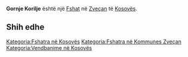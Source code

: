 {{Fshat në Kosovës
 | Emri                = Gornje Korilje
| srp_N_name = Gornje Korilje
| srp_N_FULL_NAME_RO = Gornje Korilje
| srp_N_FULL_NAME_ND_RO = Gornje Korilje
| srp_N_SORT_NAME_RG = GORNJEKORILJE
| srp_N_FULL_NAME_RG = Gornje Korilje
| srp_N_FULL_NAME_ND_RG = Gornje Korilje

 | Emri (Rasa dhanore) = 
 | Figura              = 
 | Shteti              = Kosovo
 | Komuna              = Zveçan
 | Kodi postar         = 
 | Sipërfaqja          = 

 | Popullsia           = 

 | Regj. i popullsisë  = 
 | Dend. e popullsisë  = 
 | Faqja zyrtare       = 
 <!--- Koordinatat ----> 
 | Gjerësia            = 42.908889
 | Gjatësia            = 20.808611
 | Lartësia            = 
}}
'''Gornje Korilje''' është një [[Fshat]] në [[Zveçan]] të [[Kosovës]].

<!-- == Gjeografia == -->
<!-- == Historia == -->
<!-- == Demografia == -->
== Shih edhe ==
{{Komuna Zveçan}}
{{Kosovo-Administrata-Cung}}

[[Kategoria:Fshatra në Kosovës]]
[[Kategoria:Fshatra në Kommunes Zveçan]]
[[Kategoria:Vendbanime në Kosovës]]